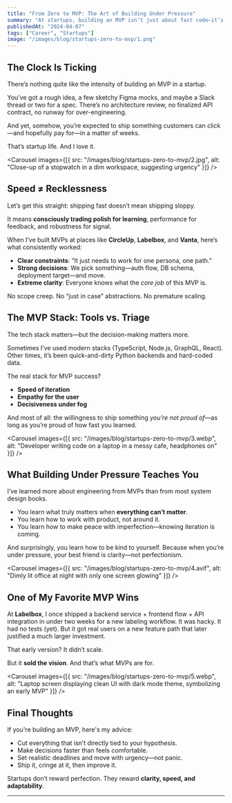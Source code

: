 ```yaml
---
title: "From Zero to MVP: The Art of Building Under Pressure"
summary: "At startups, building an MVP isn’t just about fast code—it’s about making smart, uncomfortable decisions under pressure. Here’s what I’ve learned shipping early-stage products."
publishedAt: "2024-04-07"
tags: ["Career", "Startups"]
image: "/images/blog/startups-zero-to-mvp/1.png"
---
```


## The Clock Is Ticking

There’s nothing quite like the intensity of building an MVP in a startup.

You’ve got a rough idea, a few sketchy Figma mocks, and maybe a Slack thread or two for a spec. There’s no architecture review, no finalized API contract, no runway for over-engineering.

And yet, somehow, you’re expected to ship something customers can click—and hopefully pay for—in a matter of weeks.

That’s startup life. And I love it.

<Carousel
  images={[{ src: "/images/blog/startups-zero-to-mvp/2.jpg", alt: "Close-up of a stopwatch in a dim workspace, suggesting urgency" }]}
/>

## Speed ≠ Recklessness

Let’s get this straight: shipping fast doesn’t mean shipping sloppy.

It means **consciously trading polish for learning**, performance for feedback, and robustness for signal.

When I’ve built MVPs at places like **CircleUp**, **Labelbox**, and **Vanta**, here’s what consistently worked:

- **Clear constraints**: “It just needs to work for one persona, one path.”
- **Strong decisions**: We pick something—auth flow, DB schema, deployment target—and move.
- **Extreme clarity**: Everyone knows what the *core job* of this MVP is.

No scope creep. No “just in case” abstractions. No premature scaling.

## The MVP Stack: Tools vs. Triage

The tech stack matters—but the decision-making matters more.

Sometimes I’ve used modern stacks (TypeScript, Node.js, GraphQL, React). Other times, it’s been quick-and-dirty Python backends and hard-coded data.

The real stack for MVP success?

- **Speed of iteration**
- **Empathy for the user**
- **Decisiveness under fog**

And most of all: the willingness to ship something *you’re not proud of*—as long as you’re proud of how fast you learned.

<Carousel
  images={[{ src: "/images/blog/startups-zero-to-mvp/3.webp", alt: "Developer writing code on a laptop in a messy cafe, headphones on" }]}
/>

## What Building Under Pressure Teaches You

I’ve learned more about engineering from MVPs than from most system design books.

- You learn what truly matters when **everything can’t matter**.
- You learn how to work with product, not around it.
- You learn how to make peace with imperfection—knowing iteration is coming.

And surprisingly, you learn how to be kind to yourself. Because when you’re under pressure, your best friend is clarity—not perfectionism.

<Carousel
  images={[{ src: "/images/blog/startups-zero-to-mvp/4.avif", alt: "Dimly lit office at night with only one screen glowing" }]}
/>

## One of My Favorite MVP Wins

At **Labelbox**, I once shipped a backend service + frontend flow + API integration in under two weeks for a new labeling workflow. It was hacky. It had no tests (yet). But it got real users on a new feature path that later justified a much larger investment.

That early version? It didn’t scale.

But it **sold the vision**. And that’s what MVPs are for.

<Carousel
  images={[{ src: "/images/blog/startups-zero-to-mvp/5.webp", alt: "Laptop screen displaying clean UI with dark mode theme, symbolizing an early MVP" }]}
/>

## Final Thoughts

If you're building an MVP, here's my advice:

- Cut everything that isn’t directly tied to your hypothesis.
- Make decisions faster than feels comfortable.
- Set realistic deadlines and move with urgency—not panic.
- Ship it, cringe at it, then improve it.

Startups don’t reward perfection. They reward **clarity, speed, and adaptability**.

---